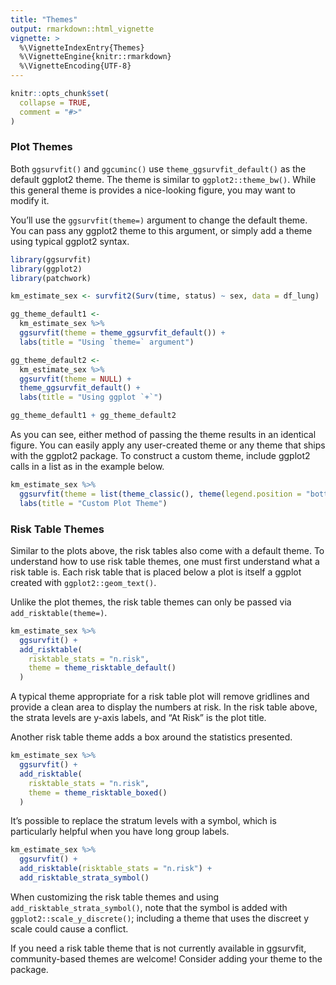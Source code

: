```yaml
---
title: "Themes"
output: rmarkdown::html_vignette
vignette: >
  %\VignetteIndexEntry{Themes}
  %\VignetteEngine{knitr::rmarkdown}
  %\VignetteEncoding{UTF-8}
---
```


```r
knitr::opts_chunk$set(
  collapse = TRUE,
  comment = "#>"
)
```

### Plot Themes

Both `ggsurvfit()` and `ggcuminc()` use `theme_ggsurvfit_default()` as the default ggplot2 theme.
The theme is similar to `ggplot2::theme_bw()`.
While this general theme is provides a nice-looking figure, you may want to modify it.

You'll use the `ggsurvfit(theme=)` argument to change the default theme.
You can pass any ggplot2 theme to this argument, or simply add a theme using typical ggplot2 syntax.

```r
library(ggsurvfit)
library(ggplot2)
library(patchwork)

km_estimate_sex <- survfit2(Surv(time, status) ~ sex, data = df_lung)

gg_theme_default1 <- 
  km_estimate_sex %>%
  ggsurvfit(theme = theme_ggsurvfit_default()) +
  labs(title = "Using `theme=` argument")

gg_theme_default2 <- 
  km_estimate_sex %>%
  ggsurvfit(theme = NULL) +
  theme_ggsurvfit_default() +
  labs(title = "Using ggplot `+`")

gg_theme_default1 + gg_theme_default2
```

As you can see, either method of passing the theme results in an identical figure.
You can easily apply any user-created theme or any theme that ships with the ggplot2 package.
To construct a custom theme, include ggplot2 calls in a list as in the example below.

```r
km_estimate_sex %>%
  ggsurvfit(theme = list(theme_classic(), theme(legend.position = "bottom"))) +
  labs(title = "Custom Plot Theme")
```

### Risk Table Themes

Similar to the plots above, the risk tables also come with a default theme.
To understand how to use risk table themes, one must first understand what a risk table is.
Each risk table that is placed below a plot is itself a ggplot created with `ggplot2::geom_text()`.

Unlike the plot themes, the risk table themes can only be passed via `add_risktable(theme=)`.

```r
km_estimate_sex %>%
  ggsurvfit() +
  add_risktable(
    risktable_stats = "n.risk",
    theme = theme_risktable_default()
  )
```

A typical theme appropriate for a risk table plot will remove gridlines and provide a clean area to display the numbers at risk.
In the risk table above, the strata levels are y-axis labels, and "At Risk" is the plot title.

Another risk table theme adds a box around the statistics presented.

```r
km_estimate_sex %>%
  ggsurvfit() +
  add_risktable(
    risktable_stats = "n.risk",
    theme = theme_risktable_boxed()
  )
```
It's possible to replace the stratum levels with a symbol, which is particularly helpful when you have long group labels.

```r
km_estimate_sex %>%
  ggsurvfit() +
  add_risktable(risktable_stats = "n.risk") +
  add_risktable_strata_symbol()
```

When customizing the risk table themes and using `add_risktable_strata_symbol()`, note that the symbol is added with `ggplot2::scale_y_discrete()`; including a theme that uses the discreet y scale could cause a conflict.

If you need a risk table theme that is not currently available in ggsurvfit, community-based themes are welcome!
Consider adding your theme to the package.


